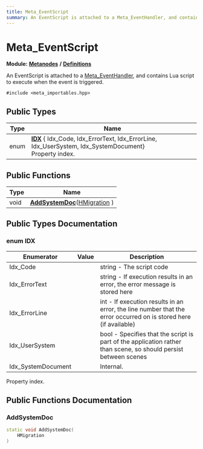 ```yaml
---
title: Meta_EventScript
summary: An EventScript is attached to a Meta_EventHandler, and contains Lua script to execute when the event is triggered. 
---
```


# Meta_EventScript

**Module:** **[Metanodes](../../modules/metanodes/index.mdx)** **/** **[Definitions](../../modules/metanodes/definitions.mdx)**

An EventScript is attached to a [Meta_EventHandler](../metanodes/meta-event-handler.mdx), and contains Lua script to execute when the event is triggered. 

`#include <meta_importables.hpp>`

## Public Types

| Type           | Name           |
| -------------- | -------------- |
| enum| **[IDX](#enum-idx)** { Idx_Code, Idx_ErrorText, Idx_ErrorLine, Idx_UserSystem, Idx_SystemDocument}<br />Property index.  |

## Public Functions

| Type           | Name           |
| -------------- | -------------- |
| void | **[AddSystemDoc](#addsystemdoc)**([HMigration](../../definitions/types.mdx#typedef-hmigration) ) |

## Public Types Documentation

### enum IDX

| Enumerator | Value | Description |
| ---------- | ----- | ----------- |
| Idx_Code | | string - The script code   |
| Idx_ErrorText | | string - If execution results in an error, the error message is stored here   |
| Idx_ErrorLine | | int - If execution results in an error, the line number that the error occurred on is stored here (if available)   |
| Idx_UserSystem | | bool - Specifies that the script is part of the application rather than scene, so should persist between scenes   |
| Idx_SystemDocument | | Internal.   |

Property index. 

## Public Functions Documentation

### AddSystemDoc

```cpp
static void AddSystemDoc(
    HMigration 
)
```
